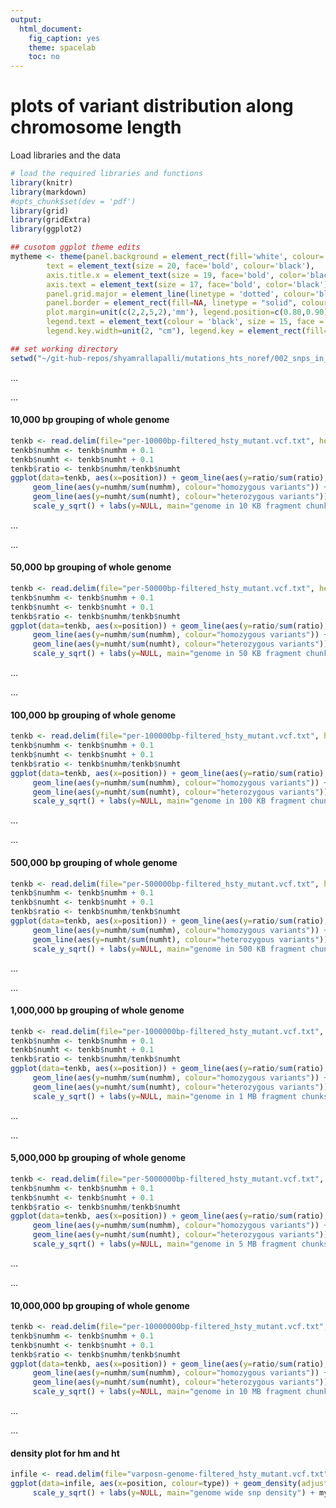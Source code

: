 ```yaml
---
output:
  html_document:
    fig_caption: yes
    theme: spacelab
    toc: no
---
```

# **plots of variant distribution along chromosome length**

Load libraries and the data
```r
# load the required libraries and functions
library(knitr)
library(markdown)
#opts_chunk$set(dev = 'pdf')
library(grid)
library(gridExtra)
library(ggplot2)

## cusotom ggplot theme edits
mytheme <- theme(panel.background = element_rect(fill='white', colour='black'),
        text = element_text(size = 20, face='bold', colour='black'),
        axis.title.x = element_text(size = 19, face='bold', color='black', vjust = -1),
        axis.text = element_text(size = 17, face='bold', color='black'),
        panel.grid.major = element_line(linetype = 'dotted', colour='black'),
        panel.border = element_rect(fill=NA, linetype = "solid", colour='black'),
        plot.margin=unit(c(2,2,5,2),'mm'), legend.position=c(0.80,0.90), legend.title = element_blank(),
        legend.text = element_text(colour = 'black', size = 15, face = 'bold'), legend.box = "horizontal",
        legend.key.width=unit(2, "cm"), legend.key = element_rect(fill='white'))

## set working directory
setwd("~/git-hub-repos/shyamrallapalli/mutations_hts_noref/002_snps_in_assembled_genome/contig_snp_distribution/arabidopsis/allen_etal/hsty")

```

...     

...  		

#### 10,000 bp grouping of whole genome

```r
tenkb <- read.delim(file="per-10000bp-filtered_hsty_mutant.vcf.txt", header = TRUE)
tenkb$numhm <- tenkb$numhm + 0.1
tenkb$numht <- tenkb$numht + 0.1
tenkb$ratio <- tenkb$numhm/tenkb$numht
ggplot(data=tenkb, aes(x=position)) + geom_line(aes(y=ratio/sum(ratio), colour="homozygous to heterozygous ratio")) + 
     geom_line(aes(y=numhm/sum(numhm), colour="homozygous variants")) + 
     geom_line(aes(y=numht/sum(numht), colour="heterozygous variants")) + 
     scale_y_sqrt() + labs(y=NULL, main="genome in 10 KB fragment chunks") + mytheme

```


...		

...  	


#### 50,000 bp grouping of whole genome

```r
tenkb <- read.delim(file="per-50000bp-filtered_hsty_mutant.vcf.txt", header = TRUE)
tenkb$numhm <- tenkb$numhm + 0.1
tenkb$numht <- tenkb$numht + 0.1
tenkb$ratio <- tenkb$numhm/tenkb$numht
ggplot(data=tenkb, aes(x=position)) + geom_line(aes(y=ratio/sum(ratio), colour="homozygous to heterozygous ratio")) + 
     geom_line(aes(y=numhm/sum(numhm), colour="homozygous variants")) + 
     geom_line(aes(y=numht/sum(numht), colour="heterozygous variants")) + 
     scale_y_sqrt() + labs(y=NULL, main="genome in 50 KB fragment chunks") + mytheme

```


...		

...  	


#### 100,000 bp grouping of whole genome

```r
tenkb <- read.delim(file="per-100000bp-filtered_hsty_mutant.vcf.txt", header = TRUE)
tenkb$numhm <- tenkb$numhm + 0.1
tenkb$numht <- tenkb$numht + 0.1
tenkb$ratio <- tenkb$numhm/tenkb$numht
ggplot(data=tenkb, aes(x=position)) + geom_line(aes(y=ratio/sum(ratio), colour="homozygous to heterozygous ratio")) + 
     geom_line(aes(y=numhm/sum(numhm), colour="homozygous variants")) + 
     geom_line(aes(y=numht/sum(numht), colour="heterozygous variants")) + 
     scale_y_sqrt() + labs(y=NULL, main="genome in 100 KB fragment chunks") + mytheme

```


...		

...  	


#### 500,000 bp grouping of whole genome

```r
tenkb <- read.delim(file="per-500000bp-filtered_hsty_mutant.vcf.txt", header = TRUE)
tenkb$numhm <- tenkb$numhm + 0.1
tenkb$numht <- tenkb$numht + 0.1
tenkb$ratio <- tenkb$numhm/tenkb$numht
ggplot(data=tenkb, aes(x=position)) + geom_line(aes(y=ratio/sum(ratio), colour="homozygous to heterozygous ratio")) + 
     geom_line(aes(y=numhm/sum(numhm), colour="homozygous variants")) + 
     geom_line(aes(y=numht/sum(numht), colour="heterozygous variants")) + 
     scale_y_sqrt() + labs(y=NULL, main="genome in 500 KB fragment chunks") + mytheme

```


...		

...  	


#### 1,000,000 bp grouping of whole genome

```r
tenkb <- read.delim(file="per-1000000bp-filtered_hsty_mutant.vcf.txt", header = TRUE)
tenkb$numhm <- tenkb$numhm + 0.1
tenkb$numht <- tenkb$numht + 0.1
tenkb$ratio <- tenkb$numhm/tenkb$numht
ggplot(data=tenkb, aes(x=position)) + geom_line(aes(y=ratio/sum(ratio), colour="homozygous to heterozygous ratio")) + 
     geom_line(aes(y=numhm/sum(numhm), colour="homozygous variants")) + 
     geom_line(aes(y=numht/sum(numht), colour="heterozygous variants")) + 
     scale_y_sqrt() + labs(y=NULL, main="genome in 1 MB fragment chunks") + mytheme

```


...		

...  	


#### 5,000,000 bp grouping of whole genome

```r
tenkb <- read.delim(file="per-5000000bp-filtered_hsty_mutant.vcf.txt", header = TRUE)
tenkb$numhm <- tenkb$numhm + 0.1
tenkb$numht <- tenkb$numht + 0.1
tenkb$ratio <- tenkb$numhm/tenkb$numht
ggplot(data=tenkb, aes(x=position)) + geom_line(aes(y=ratio/sum(ratio), colour="homozygous to heterozygous ratio")) + 
     geom_line(aes(y=numhm/sum(numhm), colour="homozygous variants")) + 
     geom_line(aes(y=numht/sum(numht), colour="heterozygous variants")) + 
     scale_y_sqrt() + labs(y=NULL, main="genome in 5 MB fragment chunks") + mytheme

```


...		

...  	


#### 10,000,000 bp grouping of whole genome

```r
tenkb <- read.delim(file="per-10000000bp-filtered_hsty_mutant.vcf.txt", header = TRUE)
tenkb$numhm <- tenkb$numhm + 0.1
tenkb$numht <- tenkb$numht + 0.1
tenkb$ratio <- tenkb$numhm/tenkb$numht
ggplot(data=tenkb, aes(x=position)) + geom_line(aes(y=ratio/sum(ratio), colour="homozygous to heterozygous ratio")) + 
     geom_line(aes(y=numhm/sum(numhm), colour="homozygous variants")) + 
     geom_line(aes(y=numht/sum(numht), colour="heterozygous variants")) + 
     scale_y_sqrt() + labs(y=NULL, main="genome in 10 MB fragment chunks") + mytheme

```


...		

...  	


#### density plot for hm and ht

```r
infile <- read.delim(file="varposn-genome-filtered_hsty_mutant.vcf.txt", header = TRUE)
ggplot(data=infile, aes(x=position, colour=type)) + geom_density(adjust=1/10) +
     scale_y_sqrt() + labs(y=NULL, main="genome wide snp density") + mytheme

```



